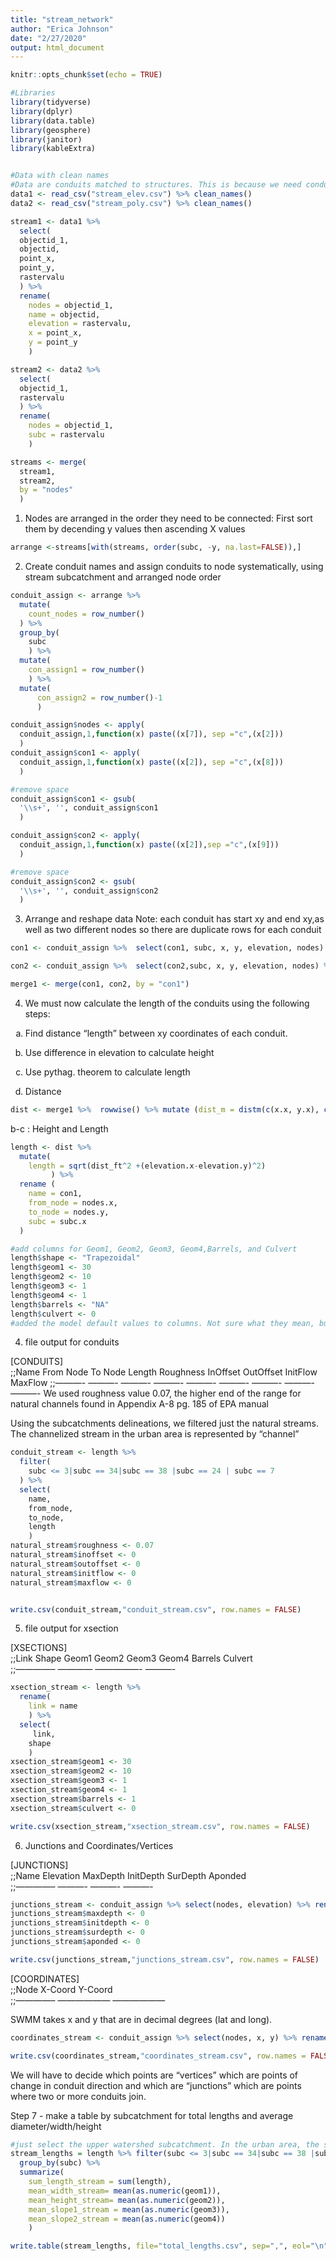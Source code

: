 ```yaml
---
title: "stream_network"
author: "Erica Johnson"
date: "2/27/2020"
output: html_document
---
```


```r
knitr::opts_chunk$set(echo = TRUE)
```

```r
#Libraries
library(tidyverse)
library(dplyr)
library(data.table)
library(geosphere)
library(janitor)
library(kableExtra)


#Data with clean names
#Data are conduits matched to structures. This is because we need conduit xsections from structures)
data1 <- read_csv("stream_elev.csv") %>% clean_names()
data2 <- read_csv("stream_poly.csv") %>% clean_names()
```

```r

stream1 <- data1 %>% 
  select(
  objectid_1,
  objectid, 
  point_x, 
  point_y, 
  rastervalu
  ) %>% 
  rename(
    nodes = objectid_1,
    name = objectid,
    elevation = rastervalu, 
    x = point_x, 
    y = point_y
    ) 

stream2 <- data2 %>% 
  select(
  objectid_1,
  rastervalu
  ) %>% 
  rename(
    nodes = objectid_1,
    subc = rastervalu
    ) 

streams <- merge(
  stream1, 
  stream2, 
  by = "nodes"
  )
```


1. Nodes are arranged in the order they need to be connected:
First sort them by decending y values then ascending X values
```r
arrange <-streams[with(streams, order(subc, -y, na.last=FALSE)),]
```

2. Create conduit names and assign conduits to node systematically, using stream subcatchment and arranged node order
```r

conduit_assign <- arrange %>% 
  mutate(
    count_nodes = row_number()
  ) %>% 
  group_by(
    subc
    ) %>%
  mutate(
    con_assign1 = row_number()
    ) %>% 
  mutate(
      con_assign2 = row_number()-1
      )

conduit_assign$nodes <- apply(
  conduit_assign,1,function(x) paste((x[7]), sep ="c",(x[2]))
  )
conduit_assign$con1 <- apply(
  conduit_assign,1,function(x) paste((x[2]), sep ="c",(x[8]))
  )

#remove space
conduit_assign$con1 <- gsub(
  '\\s+', '', conduit_assign$con1
  )

conduit_assign$con2 <- apply(
  conduit_assign,1,function(x) paste((x[2]),sep ="c",(x[9]))
  ) 

#remove space
conduit_assign$con2 <- gsub(
  '\\s+', '', conduit_assign$con2
  )

```

3. Arrange and reshape data 
Note: each conduit has start xy and end xy,as well as two different nodes so there are duplicate rows for each conduit
```r

con1 <- conduit_assign %>%  select(con1, subc, x, y, elevation, nodes)

con2 <- conduit_assign %>%  select(con2,subc, x, y, elevation, nodes) %>% rename(con1 = con2)

merge1 <- merge(con1, con2, by = "con1") 

```

4. We must now calculate the length of the conduits using the following steps:

a. Find distance "length" between xy coordinates of each conduit.
b. Use difference in elevation to calculate height
c. Use pythag. theorem to calculate length

a. Distance
```r

dist <- merge1 %>%  rowwise() %>% mutate (dist_m = distm(c(x.x, y.x), c(x.y, y.y), fun=distHaversine)) %>% mutate(dist_ft = dist_m*3.28084)

```

b-c : Height and Length
```r
length <- dist %>%  
  mutate(
    length = sqrt(dist_ft^2 +(elevation.x-elevation.y)^2)
         ) %>% 
  rename (
    name = con1,
    from_node = nodes.x,
    to_node = nodes.y,
    subc = subc.x
  )
```

```r
#add columns for Geom1, Geom2, Geom3, Geom4,Barrels, and Culvert
length$shape <- "Trapezoidal"
length$geom1 <- 30
length$geom2 <- 10
length$geom3 <- 1
length$geom4 <- 1
length$barrels <- "NA"
length$culvert <- 0
#added the model default values to columns. Not sure what they mean, but no error message from model now


```
4. file output for conduits

[CONDUITS]								
;;Name  From Node To Node  Length Roughness InOffset  OutOffset InitFlow  MaxFlow
;;---------- ---------- ---------- ---------- ---------- ---------- ---------- ---------- ----------
We used roughness value 0.07, the higher end of the range for natural channels found in Appendix A-8 pg. 185 of EPA manual

Using the subcatchments delineations, we filtered just the natural streams. The channelized stream in the urban area is represented by "channel"
```r
conduit_stream <- length %>% 
  filter(
    subc <= 3|subc == 34|subc == 38 |subc == 24 | subc == 7
  ) %>% 
  select(
    name,
    from_node, 
    to_node,
    length
    ) 
natural_stream$roughness <- 0.07
natural_stream$inoffset <- 0
natural_stream$outoffset <- 0
natural_stream$initflow <- 0
natural_stream$maxflow <- 0


write.csv(conduit_stream,"conduit_stream.csv", row.names = FALSE)
```

5. file output for xsection

[XSECTIONS]							
;;Link  Shape	Geom1	Geom2	Geom3 Geom4 Barrels Culvert   
;;--------------	------------	----------------	----------

```r
xsection_stream <- length %>% 
  rename(
    link = name
    ) %>% 
  select(
     link, 
    shape
    )
xsection_stream$geom1 <- 30
xsection_stream$geom2 <- 10
xsection_stream$geom3 <- 1
xsection_stream$geom4 <- 1
xsection_stream$barrels <- 1
xsection_stream$culvert <- 0

write.csv(xsection_stream,"xsection_stream.csv", row.names = FALSE)
```

6. Junctions and Coordinates/Vertices

[JUNCTIONS]					
;;Name  Elevation MaxDepth  InitDepth SurDepth  Aponded   
;;--------------	----------	----------	----------	
```r

junctions_stream <- conduit_assign %>% select(nodes, elevation) %>% rename(name = nodes)
junctions_stream$maxdepth <- 0
junctions_stream$initdepth <- 0
junctions_stream$surdepth <- 0
junctions_stream$aponded <- 0

write.csv(junctions_stream,"junctions_stream.csv", row.names = FALSE)
```
[COORDINATES]		
;;Node          	X-Coord           	Y-Coord           
;;--------------	------------------	------------------

SWMM takes x and y that are in decimal degrees  (lat and long).
```r
coordinates_stream <- conduit_assign %>% select(nodes, x, y) %>% rename(x_coord = x, y_coord =y)

write.csv(coordinates_stream,"coordinates_stream.csv", row.names = FALSE)
```
We will have to decide which points are "vertices" which are points of change in conduit direction and which are "junctions" which are points where two or more conduits join.


Step 7 - make a table by subcatchment for total lengths and average diameter/width/height

```r

#just select the upper watershed subcatchment. In the urban area, the stream is represented as "Channel".
stream_lengths = length %>% filter(subc <= 3|subc == 34|subc == 38 |subc == 24 | subc == 7) %>% 
  group_by(subc) %>% 
  summarize(
    sum_length_stream = sum(length),
    mean_width_stream= mean(as.numeric(geom1)),
    mean_height_stream= mean(as.numeric(geom2)),
    mean_slope1_stream = mean(as.numeric(geom3)),
    mean_slope2_stream = mean(as.numeric(geom4))
    )


```
```r
write.table(stream_lengths, file="total_lengths.csv", sep=",", eol="\n", append=TRUE, row.names=FALSE, col.names=TRUE)
```

